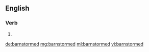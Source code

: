 ==English==

===Verb===
{{head|en}}

# {{en-past of|barnstorm}}

[[de:barnstormed]]
[[mg:barnstormed]]
[[ml:barnstormed]]
[[vi:barnstormed]]